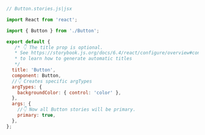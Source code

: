 ```js
// Button.stories.js|jsx

import React from 'react';

import { Button } from './Button';

export default {
   /* 👇 The title prop is optional.
   * See https://storybook.js.org/docs/6.4/react/configure/overview#configure-story-loading
   * to learn how to generate automatic titles
   */
  title: 'Button',
  component: Button,
  //👇 Creates specific argTypes
  argTypes: {
    backgroundColor: { control: 'color' },
  },
  args: {
    //👇 Now all Button stories will be primary.
    primary: true,
  },
};
```